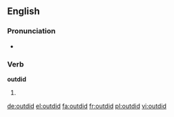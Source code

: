 ==English==

===Pronunciation===
* {{IPA|/ˈɑʊtdɪd/|lang=en}}

===Verb===
'''outdid'''

# {{en-simple past of|outdo}}

[[de:outdid]]
[[el:outdid]]
[[fa:outdid]]
[[fr:outdid]]
[[pl:outdid]]
[[vi:outdid]]